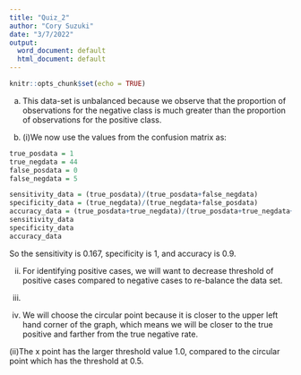 ---
title: "Quiz_2"
author: "Cory Suzuki"
date: "3/7/2022"
output:
  word_document: default
  html_document: default
---

```{r setup, include=FALSE}
knitr::opts_chunk$set(echo = TRUE)
```

(a) This data-set is unbalanced because we observe that the proportion of observations for the negative class is much greater than the proportion of observations for the positive class.

(b)
(i)We now use the values from the confusion matrix as:
```{r}
true_posdata = 1
true_negdata = 44
false_posdata = 0
false_negdata = 5

sensitivity_data = (true_posdata)/(true_posdata+false_negdata)
specificity_data = (true_negdata)/(true_negdata+false_posdata)
accuracy_data = (true_posdata+true_negdata)/(true_posdata+true_negdata+false_posdata+false_negdata)
sensitivity_data
specificity_data
accuracy_data
```
So the sensitivity is 0.167, specificity is 1, and accuracy is 0.9.

(ii) For identifying positive cases, we will want to decrease threshold of positive cases compared to negative cases to re-balance the data set.

(c)
(i) We will choose the circular point because it is closer to the upper left hand corner of the graph, which means we will be closer to the true positive and farther from the true negative rate.

(ii)The x point has the larger threshold value 1.0, compared to the circular point which has the threshold at 0.5.
